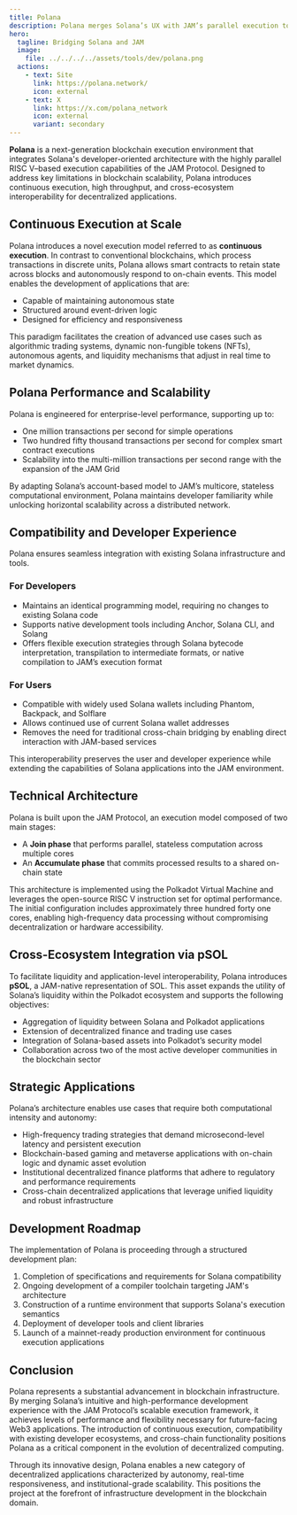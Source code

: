 ```yaml
---
title: Polana
description: Polana merges Solana’s UX with JAM’s parallel execution to deliver unmatched performance, continuous execution, and cross-chain composability.
hero:
  tagline: Bridging Solana and JAM 
  image: 
    file: ../../../../assets/tools/dev/polana.png
  actions:
    - text: Site
      link: https://polana.network/
      icon: external
    - text: X
      link: https://x.com/polana_network
      icon: external
      variant: secondary
---
```




**Polana** is a next-generation blockchain execution environment that integrates Solana's developer-oriented architecture with the highly parallel RISC V–based execution capabilities of the JAM Protocol. Designed to address key limitations in blockchain scalability, Polana introduces continuous execution, high throughput, and cross-ecosystem interoperability for decentralized applications.

## Continuous Execution at Scale
Polana introduces a novel execution model referred to as **continuous execution**. In contrast to conventional blockchains, which process transactions in discrete units, Polana allows smart contracts to retain state across blocks and autonomously respond to on-chain events. This model enables the development of applications that are:

- Capable of maintaining autonomous state  
- Structured around event-driven logic  
- Designed for efficiency and responsiveness

This paradigm facilitates the creation of advanced use cases such as algorithmic trading systems, dynamic non-fungible tokens (NFTs), autonomous agents, and liquidity mechanisms that adjust in real time to market dynamics.

## Polana Performance and Scalability
Polana is engineered for enterprise-level performance, supporting up to:

- One million transactions per second for simple operations  
- Two hundred fifty thousand transactions per second for complex smart contract executions  
- Scalability into the multi-million transactions per second range with the expansion of the JAM Grid

By adapting Solana’s account-based model to JAM’s multicore, stateless computational environment, Polana maintains developer familiarity while unlocking horizontal scalability across a distributed network.

## Compatibility and Developer Experience
Polana ensures seamless integration with existing Solana infrastructure and tools.

### For Developers
- Maintains an identical programming model, requiring no changes to existing Solana code  
- Supports native development tools including Anchor, Solana CLI, and Solang  
- Offers flexible execution strategies through Solana bytecode interpretation, transpilation to intermediate formats, or native compilation to JAM’s execution format

### For Users
- Compatible with widely used Solana wallets including Phantom, Backpack, and Solflare  
- Allows continued use of current Solana wallet addresses  
- Removes the need for traditional cross-chain bridging by enabling direct interaction with JAM-based services

This interoperability preserves the user and developer experience while extending the capabilities of Solana applications into the JAM environment.

## Technical Architecture
Polana is built upon the JAM Protocol, an execution model composed of two main stages:

- A **Join phase** that performs parallel, stateless computation across multiple cores  
- An **Accumulate phase** that commits processed results to a shared on-chain state

This architecture is implemented using the Polkadot Virtual Machine and leverages the open-source RISC V instruction set for optimal performance. The initial configuration includes approximately three hundred forty one cores, enabling high-frequency data processing without compromising decentralization or hardware accessibility.

## Cross-Ecosystem Integration via pSOL
To facilitate liquidity and application-level interoperability, Polana introduces **pSOL**, a JAM-native representation of SOL. This asset expands the utility of Solana’s liquidity within the Polkadot ecosystem and supports the following objectives:

- Aggregation of liquidity between Solana and Polkadot applications  
- Extension of decentralized finance and trading use cases  
- Integration of Solana-based assets into Polkadot’s security model  
- Collaboration across two of the most active developer communities in the blockchain sector

## Strategic Applications
Polana’s architecture enables use cases that require both computational intensity and autonomy:

- High-frequency trading strategies that demand microsecond-level latency and persistent execution  
- Blockchain-based gaming and metaverse applications with on-chain logic and dynamic asset evolution  
- Institutional decentralized finance platforms that adhere to regulatory and performance requirements  
- Cross-chain decentralized applications that leverage unified liquidity and robust infrastructure  

## Development Roadmap
The implementation of Polana is proceeding through a structured development plan:

1. Completion of specifications and requirements for Solana compatibility  
2. Ongoing development of a compiler toolchain targeting JAM's architecture  
3. Construction of a runtime environment that supports Solana's execution semantics  
4. Deployment of developer tools and client libraries  
5. Launch of a mainnet-ready production environment for continuous execution applications

## Conclusion
Polana represents a substantial advancement in blockchain infrastructure. By merging Solana’s intuitive and high-performance development experience with the JAM Protocol’s scalable execution framework, it achieves levels of performance and flexibility necessary for future-facing Web3 applications. The introduction of continuous execution, compatibility with existing developer ecosystems, and cross-chain functionality positions Polana as a critical component in the evolution of decentralized computing.

Through its innovative design, Polana enables a new category of decentralized applications characterized by autonomy, real-time responsiveness, and institutional-grade scalability. This positions the project at the forefront of infrastructure development in the blockchain domain.
